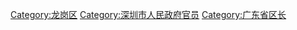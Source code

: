 [[Category:龙岗区|Category:龙岗区]]
[[Category:深圳市人民政府官员|Category:深圳市人民政府官员]]
[[Category:广东省区长|Category:广东省区长]]